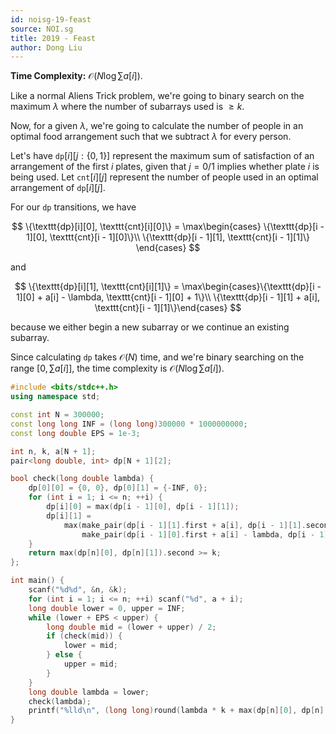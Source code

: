 ```yaml
---
id: noisg-19-feast
source: NOI.sg
title: 2019 - Feast
author: Dong Liu
---
```


**Time Complexity:** $\mathcal{O}(N\log{\sum a[i]})$.

<LanguageSection>

<CPPSection>

Like a normal Aliens Trick problem, we're going to binary search on the maximum
$\lambda$ where the number of subarrays used is $\geq k$.

Now, for a given $\lambda$, we're going to calculate the number of people in an
optimal food arrangement such that we subtract $\lambda$ for every
person.

Let's have $\texttt{dp}[i][j:\{0,1\}]$ represent the maximum sum of satisfaction
of an arrangement of the first $i$ plates, given that $j=0/1$ implies whether
plate $i$ is being used. Let $\texttt{cnt}[i][j]$ represent the number of
people used in an optimal arrangement of $\texttt{dp}[i][j]$.

For our $\texttt{dp}$ transitions, we have

$$
\{\texttt{dp}[i][0], \texttt{cnt}[i][0]\} =
\max\begin{cases} \{\texttt{dp}[i - 1][0], \texttt{cnt}[i - 1][0]\}\\
\{\texttt{dp}[i - 1][1], \texttt{cnt}[i - 1][1]\}
\end{cases}
$$

and

$$
\{\texttt{dp}[i][1], \texttt{cnt}[i][1]\} =
\max\begin{cases}\{\texttt{dp}[i - 1][0] + a[i] - \lambda, \texttt{cnt}[i - 1][0] + 1\}\\
\{\texttt{dp}[i - 1][1] + a[i], \texttt{cnt}[i - 1][1]\}\end{cases}
$$

because we either begin a new subarray or we continue an existing subarray.

Since calculating $\texttt{dp}$ takes $\mathcal O(N)$ time, and we're binary
searching on the range $[0, \sum a[i]]$, the time complexity is
$\mathcal{O}(N\log{\sum a[i]})$.

```cpp
#include <bits/stdc++.h>
using namespace std;

const int N = 300000;
const long long INF = (long long)300000 * 1000000000;
const long double EPS = 1e-3;

int n, k, a[N + 1];
pair<long double, int> dp[N + 1][2];

bool check(long double lambda) {
	dp[0][0] = {0, 0}, dp[0][1] = {-INF, 0};
	for (int i = 1; i <= n; ++i) {
		dp[i][0] = max(dp[i - 1][0], dp[i - 1][1]);
		dp[i][1] =
		    max(make_pair(dp[i - 1][1].first + a[i], dp[i - 1][1].second),
		        make_pair(dp[i - 1][0].first + a[i] - lambda, dp[i - 1][0].second + 1));
	}
	return max(dp[n][0], dp[n][1]).second >= k;
};

int main() {
	scanf("%d%d", &n, &k);
	for (int i = 1; i <= n; ++i) scanf("%d", a + i);
	long double lower = 0, upper = INF;
	while (lower + EPS < upper) {
		long double mid = (lower + upper) / 2;
		if (check(mid)) {
			lower = mid;
		} else {
			upper = mid;
		}
	}
	long double lambda = lower;
	check(lambda);
	printf("%lld\n", (long long)round(lambda * k + max(dp[n][0], dp[n][1]).first));
}
```

</CPPSection>

</LanguageSection>
